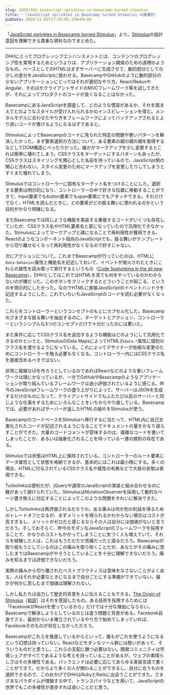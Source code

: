 ```yaml
---
slug: 20201103-javascript-sprinkles-in-basecamp-turned-stimulus
title: '「JavaScript sprinkles in Basecamp turned Stimulus」の雑要約'
pubDate: 2020-11-03T17:59:05.339+09:00
---
```


「[JavaScript sprinkles in Basecamp turned Stimulus](https://changelog.com/podcast/286)」より。[Stimulus](https://stimulusjs.org/)の設計意図を理解できる貴重な資料なのでまとめた。

---

DHHにとってプログレッシブエンハンスメントとは、コンテンツのプログレッシブ性を実現するためというよりは、アプリケーション開発のための道標のようなもの。ベースとしてのHTMLはまずサーバーに生成させて、動的部分としての少しの差分をJavaScriptに扱わせる。BasecampやGitHubのように動的部分の少ないアプリケーションにとってはそれが適切なやり方。React/ReduxやAngular、そのほかクライアントサイドのMVCフレームワーク等を試してきたが、それによってプロダクトのコードが良くなることはなかった。

BasecampにあるJavaScriptを調査して、どのような慣習があるか、それを踏まえてどのようなスタイルが受け入れられるかのインスピレーションを得た。メンタルモデルに合わせたやり方をフレームワークによってバックアップされるとより良いコードが書けるようになるはずであると。

StimulusによってBasecampのコードに見られた特定の問題や悪いパターンを解決したかった。まず要素選択の方法について。ある要素の親の親の親を取得するなどしてDOM構造にべったりだった。誰かがマークアップを少し変更するとこれは簡単に壊れてしまう。CSSクラスをターゲットにするパターンもあったが、CSSクラスはスタイリングを関心とした名前を持っているので、JavaScript側の関心と合わない。スタイル変更のためにマークアップを変更したりしてしまうとすぐまた壊れてしまう。

Stimulusではコントローラーに固有なターゲット名をつけることにした。選択する要素は明示的になり、コントローラーの中で好きな位置に移動することができて、input要素でもbutton要素でもspan要素にでもアタッチできる。それだけでなく、HTMLを読んだときに、どの要素がどの振る舞いに使われるのかという目的がかなり明確になる。

またBasecampでは同じような機能を実装する重複するコードがいくつも存在していたが、CSSクラス名やHTML要素名と密になっていたので汎用化できなかった。Stimulusによってマークアップと疎になることで再利用性が獲得できる。Reactのようなコンポーネント指向のJavaScriptでも、振る舞いがテンプレートから切り離せなくなって再利用性がなくなるので好きじゃない。

次にアクションについて。これまでBasecampが行っていたのは、HTMLに`data-behavior`属性と機能名を記述しておいて、イベントが発火されたときにこれらの属性を読み取って実行するというもの（[Code Spelunking in the all new Basecamp](https://signalvnoise.com/posts/3167-code-spelunking-in-the-all-new-basecamp)）。DHHとしてはこれではHTMLを見ても何をやっているのかわからないのが嫌だった。このボタンをクリックするとどういうことが起こる、というのを明示的にしたかった。なのでHTMLに直接JavaScriptのイベントハンドラを記述するようにした。これでいちいちJavaScriptのコードを読む必要がなくなった。

これらをコントローラーというコンセプトのもとにカプセル化した。Basecampのさまざまな振る舞いを抽出するのに、ターゲットとアクション、コントローラーというシンプルな3つのコンセプトだけで十分だったのには驚いた。

また条件に応じてCSSクラス名を追加するような機能はどのようにして汎用化できるのかというと、StimulusのData MapsによってHTMLの`data-*`属性に個別のクラス名を渡せるようになっている。これによってデザイナーが些細な変更のためにコントローラーを触る必要もなくなる。コントローラー内にはCSSクラス名を直接含めるべきではない。

非常に複雑なUIを作ろうとしているのであればReactなどのような重いフレームワークは理にかなっているが、一方でGitHubやBasecampのようなアプリケーションが取り組んでいるフレームワークは過小評価されているように感じる。昨今のJavaScriptフレームワークの盛り上がりによって、サーバーはJSONを生成するだけのものになって、クライアントサイドでもふたたび以前のサーバーと同じような仕事をするためにいろんなことをいちからやり直している。Basecampでは、必要があればサーバーが返したHTMLの破片をStimulusが使う。

BasecampのコードベースをStimulusへ移行するに当たって、HTML内に自己文書化されたコードが記述されるようになることでドキュメントの量をかなり減らすことができた。大量のコードコメントが意味するのは、複雑なコードを書いてしまったことか、あるいは抽象化されることを待っている一連の規則の存在である。

Stimulusでは状態はHTML上に保持されている。コントローラーのルート要素にデータ属性として状態を格納できるが、基本的にはこれは最小限にする。多くの場合、HTMLに付与されているCSSクラス名や属性の有無などで大抵の状態は表現できる。

Turbolinksは便利だが、jQueryや通常のJavaScriptの実装と組み合わせるのに難があって避けられていた。StimulusはMutationObserverを採用して動的なページ書き換えに対応することによってこのような問題をきれいに解決できた。

しかしTurbolinksは再評価されるだろうか。ある痛みは何か別の利益を得るためのトレードオフとなるが、まずメリットを得られるかわからない場合はコストが高すぎるし、メリットがゼロだと感じるならその人は自分には価値がないと言うだろう。そしておそらく、昨今のモダンなJavaScriptのフレームワークを採用することで、かなりのコストもかかってしまうことに気づく人も増えていて、それらを経験した人は、これはもうただただ苦痛だったと語るだろう。Basecampが取り組もうとしているのはこの痛みを取り除くことだが、あなたがその痛みに苦しむまではBasecampがやろうとしていることを十分に理解できないだろう。痛みを知るまでは評価できないだろう。

実際の痛みから切り離されたベストプラクティスは意味をなさないことがよくある。人はそれが必要なときになるまで自分ごとにする準備ができていない。誰かが何かに苦しむまで価値は理解されない。

しかし私たちは協力して歴史的背景を人に伝えることもできる。[The Origin of Stimulus](https://stimulusjs.org/handbook/origin)（[和訳](https://yuheiy.hatenablog.com/entry/2019/05/02/204549)）はそれを意図したもの。ある技術を採用するためには「FacebookがReactを使っているから」だけでは十分な理由にならない。Basecampで解決しようとしているのとは違う問題と背景がある。Facebook自身でさえ、最初からいま確立されているやり方で始めてしまっていれば、Facebookそのものが存在しなかっただろう。

Basecampがこれらを推進しているからといって、誰もがこれを使うようになるという幻想は持っていない。Reactなどモダンなツール群には勢いがあって、そういうものだと思うし、これらの支配に勝つ必要はない。開発コミュニティは市場シェアがすべてであるような考えを持っていることがあるが、ウェブの素晴らしさはその多様性である。バックエンドは必要に応じてあらゆる実装言語で書くことができて、だからより多くの人が関わることができるし、自分に合うものを選択できるので、このおかげでDHHはRubyとRailsに出会うことができた。さまざまなパラダイムが増殖する中で、トランスパイラなどを用いて、JavaScriptの世界でもこの多様性が進歩すれば良いことだと思う。
